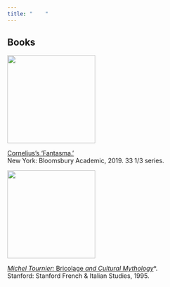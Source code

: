 ```yaml
---
title: "    "
---
```


## Books

::: {layout="[[20, 40, 40]]"}

[![](img/fantasma.jpg){width=200px}](https://www.bloomsbury.com/us/corneliuss-fantasma-9781501330179/)\

[Cornelius’s ‘Fantasma.’](https://www.bloomsbury.com/us/corneliuss-fantasma-9781501330179/)\
New York: Bloomsbury Academic, 2019. 33 1/3 series.

:::

::: {layout="[[20, 40, 40]]"}

![](img/tournier.jpg){width=200px}\

[*Michel Tournier:* Bricolage *and Cultural Mythology*](https://mroberts.emerson.build/tournier/)*.\
Stanford: Stanford French & Italian Studies, 1995.

:::
